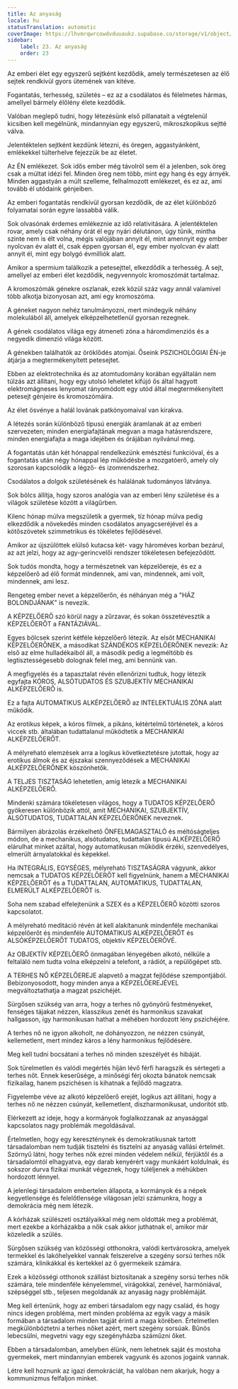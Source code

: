 ```yaml
---
title: Az anyaság
locale: hu
statusTranslation: automatic
coverImage: https://lhvmrqwrcowdvduuaukz.supabase.co/storage/v1/object/public/strapi-uploads/small_cover-educacion-fundamental.webp-2d51a7828a2b1309555be27f7e2a61a0.webp
sidebar:
    label: 23. Az anyaság
    order: 23
---
```

Az emberi élet egy egyszerű sejtként kezdődik, amely természetesen az élő sejtek rendkívül gyors ütemének van kitéve.

Fogantatás, terhesség, születés – ez az a csodálatos és félelmetes hármas, amellyel bármely élőlény élete kezdődik.

Valóban meglepő tudni, hogy létezésünk első pillanatait a végtelenül kicsiben kell megélnünk, mindannyian egy egyszerű, mikroszkopikus sejtté válva.

Jelentéktelen sejtként kezdünk létezni, és öregen, aggastyánként, emlékekkel túlterhelve fejezzük be az életet.

Az ÉN emlékezet. Sok idős ember még távolról sem él a jelenben, sok öreg csak a múltat idézi fel. Minden öreg nem több, mint egy hang és egy árnyék. Minden aggastyán a múlt szelleme, felhalmozott emlékezet, és ez az, ami tovább él utódaink génjeiben.

Az emberi fogantatás rendkívül gyorsan kezdődik, de az élet különböző folyamatai során egyre lassabbá válik.

Sok olvasónak érdemes emlékeznie az idő relativitására. A jelentéktelen rovar, amely csak néhány órát él egy nyári délutánon, úgy tűnik, mintha szinte nem is élt volna, mégis valójában annyit él, mint amennyit egy ember nyolcvan év alatt él, csak éppen gyorsan él, egy ember nyolcvan év alatt annyit él, mint egy bolygó évmilliók alatt.

Amikor a spermium találkozik a petesejttel, elkezdődik a terhesség. A sejt, amellyel az emberi élet kezdődik, negyvennyolc kromoszómát tartalmaz.

A kromoszómák génekre oszlanak, ezek közül száz vagy annál valamivel több alkotja bizonyosan azt, ami egy kromoszóma.

A géneket nagyon nehéz tanulmányozni, mert mindegyik néhány molekulából áll, amelyek elképzelhetetlenül gyorsan rezegnek.

A gének csodálatos világa egy átmeneti zóna a háromdimenziós és a negyedik dimenzió világa között.

A génekben találhatók az öröklődés atomjai. Őseink PSZICHOLÓGIAI ÉN-je átjárja a megtermékenyített petesejtet.

Ebben az elektrotechnika és az atomtudomány korában egyáltalán nem túlzás azt állítani, hogy egy utolsó leheletet kifújó ős által hagyott elektromágneses lenyomat rányomódott egy utód által megtermékenyített petesejt génjeire és kromoszómáira.

Az élet ösvénye a halál lovának patkónyomaival van kirakva.

A létezés során különböző típusú energiák áramlanak át az emberi szervezeten; minden energiafajtának megvan a maga hatásrendszere, minden energiafajta a maga idejében és órájában nyilvánul meg.

A fogantatás után két hónappal rendelkezünk emésztési funkcióval, és a fogantatás után négy hónappal lép működésbe a mozgatóerő, amely oly szorosan kapcsolódik a légző- és izomrendszerhez.

Csodálatos a dolgok születésének és halálának tudományos látványa.

Sok bölcs állítja, hogy szoros analógia van az emberi lény születése és a világok születése között a világűrben.

Kilenc hónap múlva megszületik a gyermek, tíz hónap múlva pedig elkezdődik a növekedés minden csodálatos anyagcseréjével és a kötőszövetek szimmetrikus és tökéletes fejlődésével.

Amikor az újszülöttek elülső kutacsa két- vagy hároméves korban bezárul, az azt jelzi, hogy az agy-gerincvelői rendszer tökéletesen befejeződött.

Sok tudós mondta, hogy a természetnek van képzelőereje, és ez a képzelőerő ad élő formát mindennek, ami van, mindennek, ami volt, mindennek, ami lesz.

Rengeteg ember nevet a képzelőerőn, és néhányan még a "HÁZ BOLONDJÁNAK" is nevezik.

A KÉPZELŐERŐ szó körül nagy a zűrzavar, és sokan összetévesztik a KÉPZELŐERŐT a FANTÁZIÁVAL.

Egyes bölcsek szerint kétféle képzelőerő létezik. Az elsőt MECHANIKAI KÉPZELŐERŐNEK, a másodikat SZÁNDÉKOS KÉPZELŐERŐNEK nevezik: Az első az elme hulladékaiból áll, a második pedig a legméltóbb és legtisztességesebb dolognak felel meg, ami bennünk van.

A megfigyelés és a tapasztalat révén ellenőrizni tudtuk, hogy létezik egyfajta KÓROS, ALSÓTUDATOS ÉS SZUBJEKTÍV MECHANIKAI ALKÉPZELŐERŐ is.

Ez a fajta AUTOMATIKUS ALKÉPZELŐERŐ az INTELEKTUÁLIS ZÓNA alatt működik.

Az erotikus képek, a kóros filmek, a pikáns, kétértelmű történetek, a kóros viccek stb. általában tudattalanul működtetik a MECHANIKAI ALKÉPZELŐERŐT.

A mélyreható elemzések arra a logikus következtetésre jutottak, hogy az erotikus álmok és az éjszakai szennyeződések a MECHANIKAI ALKÉPZELŐERŐNEK köszönhetők.

A TELJES TISZTASÁG lehetetlen, amíg létezik a MECHANIKAI ALKÉPZELŐERŐ.

Mindenki számára tökéletesen világos, hogy a TUDATOS KÉPZELŐERŐ gyökeresen különbözik attól, amit MECHANIKAI, SZUBJEKTÍV, ALSÓTUDATOS, TUDATTALAN KÉPZELŐERŐNEK neveznek.

Bármilyen ábrázolás érzékelhető ÖNFELMAGASZTALÓ és méltóságteljes módon, de a mechanikus, alsótudatos, tudattalan típusú ALKÉPZELŐERŐ elárulhat minket azáltal, hogy automatikusan működik érzéki, szenvedélyes, elmerült árnyalatokkal és képekkel.

Ha INTEGRÁLIS, EGYSÉGES, mélyreható TISZTASÁGRA vágyunk, akkor nemcsak a TUDATOS KÉPZELŐERŐT kell figyelnünk, hanem a MECHANIKAI KÉPZELŐERŐT és a TUDATTALAN, AUTOMATIKUS, TUDATTALAN, ELMERÜLT ALKÉPZELŐERŐT is.

Soha nem szabad elfelejtenünk a SZEX és a KÉPZELŐERŐ közötti szoros kapcsolatot.

A mélyreható meditáció révén át kell alakítanunk mindenféle mechanikai képzelőerőt és mindenféle AUTOMATIKUS ALKÉPZELŐERŐT és ALSÓKÉPZELŐERŐT TUDATOS, objektív KÉPZELŐERŐVÉ.

Az OBJEKTÍV KÉPZELŐERŐ önmagában lényegében alkotó, nélküle a feltaláló nem tudta volna elképzelni a telefont, a rádiót, a repülőgépet stb.

A TERHES NŐ KÉPZELŐEREJE alapvető a magzat fejlődése szempontjából. Bebizonyosodott, hogy minden anya a KÉPZELŐEREJÉVEL megváltoztathatja a magzat pszichéjét.

Sürgősen szükség van arra, hogy a terhes nő gyönyörű festményeket, fenséges tájakat nézzen, klasszikus zenét és harmonikus szavakat hallgasson, így harmonikusan hathat a méhében hordozott lény pszichéjére.

A terhes nő ne igyon alkoholt, ne dohányozzon, ne nézzen csúnyát, kellemetlent, mert mindez káros a lény harmonikus fejlődésére.

Meg kell tudni bocsátani a terhes nő minden szeszélyét és hibáját.

Sok türelmetlen és valódi megértés híján lévő férfi haragszik és sértegeti a terhes nőt. Ennek keserűsége, a minőségi férj okozta bánatok nemcsak fizikailag, hanem pszichésen is kihatnak a fejlődő magzatra.

Figyelembe véve az alkotó képzelőerő erejét, logikus azt állítani, hogy a terhes nő ne nézzen csúnyát, kellemetlent, diszharmonikusat, undorítót stb.

Elérkezett az ideje, hogy a kormányok foglalkozzanak az anyasággal kapcsolatos nagy problémák megoldásával.

Értelmetlen, hogy egy kereszténynek és demokratikusnak tartott társadalomban nem tudják tisztelni és tisztelni az anyaság vallási értelmét. Szörnyű látni, hogy terhes nők ezrei minden védelem nélkül, férjüktől és a társadalomtól elhagyatva, egy darab kenyérért vagy munkáért koldulnak, és sokszor durva fizikai munkát végeznek, hogy túléljenek a méhükben hordozott lénnyel.

A jelenlegi társadalom embertelen állapota, a kormányok és a népek kegyetlensége és felelőtlensége világosan jelzi számunkra, hogy a demokrácia még nem létezik.

A kórházak szülészeti osztályaikkal még nem oldották meg a problémát, mert ezekbe a kórházakba a nők csak akkor juthatnak el, amikor már közeledik a szülés.

Sürgősen szükség van közösségi otthonokra, valódi kertvárosokra, amelyek termekkel és lakóhelyekkel vannak felszerelve a szegény sorsú terhes nők számára, klinikákkal és kertekkel az ő gyermekeik számára.

Ezek a közösségi otthonok szállást biztosítanak a szegény sorsú terhes nők számára, tele mindenféle kényelemmel, virágokkal, zenével, harmóniával, szépséggel stb., teljesen megoldanák az anyaság nagy problémáját.

Meg kell értenünk, hogy az emberi társadalom egy nagy család, és hogy nincs idegen probléma, mert minden probléma az egyik vagy a másik formában a társadalom minden tagját érinti a maga körében. Értelmetlen megkülönböztetni a terhes nőket azért, mert szegény sorsúak. Bűnös lebecsülni, megvetni vagy egy szegényházba száműzni őket.

Ebben a társadalomban, amelyben élünk, nem lehetnek saját és mostoha gyermekek, mert mindannyian emberek vagyunk és azonos jogaink vannak.

Létre kell hoznunk az igazi demokráciát, ha valóban nem akarjuk, hogy a kommunizmus felfaljon minket.

